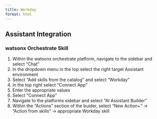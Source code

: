 ```yaml
---
title: Workday
format: html
---
```


## Assistant Integration
<div style={{ borderBottom: '1px solid #000', marginTop: '20px', marginBottom: '20px' }}></div>

### watsonx Orchestrate Skill
1. Within the watsonx orchestrate platform,  navigate to the sidebar and select "Chat"
2. In the dropdown menu in the top select the right target Assistant environment
3. Select "Add skills from the catalog" and select "Workday"
4. In the top right select "Connect App"
5. Enter the appropriate values
6. Select "Connect App"
7. Navigate to the platforms sidebar and select "AI Assistant Builder"
8. Within the "Actions" section of the buider, select "New Action+" -> "Action from skills" -> appropriate Workday skill